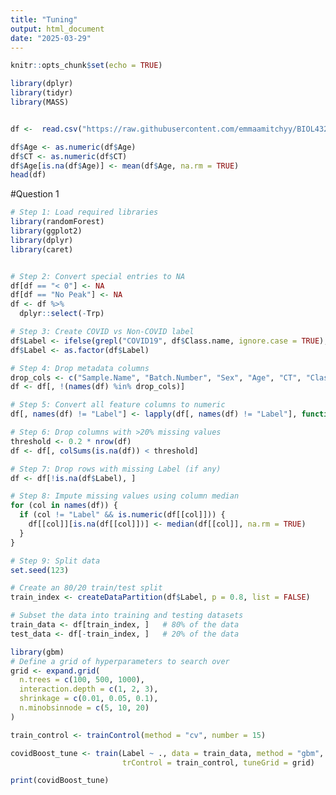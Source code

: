```yaml
---
title: "Tuning"
output: html_document
date: "2025-03-29"
---
```


```r
knitr::opts_chunk$set(echo = TRUE)
```

```r
library(dplyr)
library(tidyr)
library(MASS)


df <-  read.csv("https://raw.githubusercontent.com/emmaamitchyy/BIOL432_Gr3_Final/refs/heads/main/Data_Input/RawData.csv") # made more concise

df$Age <- as.numeric(df$Age)
df$CT <- as.numeric(df$CT)
df$Age[is.na(df$Age)] <- mean(df$Age, na.rm = TRUE) 
head(df)
```

#Question 1 

```r
# Step 1: Load required libraries 
library(randomForest)
library(ggplot2)
library(dplyr)
library(caret)


# Step 2: Convert special entries to NA
df[df == "< 0"] <- NA
df[df == "No Peak"] <- NA
df <- df %>%
  dplyr::select(-Trp)

# Step 3: Create COVID vs Non-COVID label
df$Label <- ifelse(grepl("COVID19", df$Class.name, ignore.case = TRUE), "COVID", "Non-COVID")
df$Label <- as.factor(df$Label)

# Step 4: Drop metadata columns
drop_cols <- c("Sample.Name", "Batch.Number", "Sex", "Age", "CT", "Class.name")
df <- df[, !(names(df) %in% drop_cols)]

# Step 5: Convert all feature columns to numeric
df[, names(df) != "Label"] <- lapply(df[, names(df) != "Label"], function(x) as.numeric(as.character(x)))

# Step 6: Drop columns with >20% missing values
threshold <- 0.2 * nrow(df)
df <- df[, colSums(is.na(df)) < threshold] 

# Step 7: Drop rows with missing Label (if any)
df <- df[!is.na(df$Label), ]

# Step 8: Impute missing values using column median
for (col in names(df)) {
  if (col != "Label" && is.numeric(df[[col]])) {
    df[[col]][is.na(df[[col]])] <- median(df[[col]], na.rm = TRUE)
  }
}

# Step 9: Split data
set.seed(123)

# Create an 80/20 train/test split
train_index <- createDataPartition(df$Label, p = 0.8, list = FALSE)

# Subset the data into training and testing datasets
train_data <- df[train_index, ]   # 80% of the data
test_data <- df[-train_index, ]   # 20% of the data
```

```r
library(gbm)
# Define a grid of hyperparameters to search over
grid <- expand.grid(
  n.trees = c(100, 500, 1000),
  interaction.depth = c(1, 2, 3),
  shrinkage = c(0.01, 0.05, 0.1),
  n.minobsinnode = c(5, 10, 20)
)

train_control <- trainControl(method = "cv", number = 15)

covidBoost_tune <- train(Label ~ ., data = train_data, method = "gbm", 
                         trControl = train_control, tuneGrid = grid)

print(covidBoost_tune)
```


